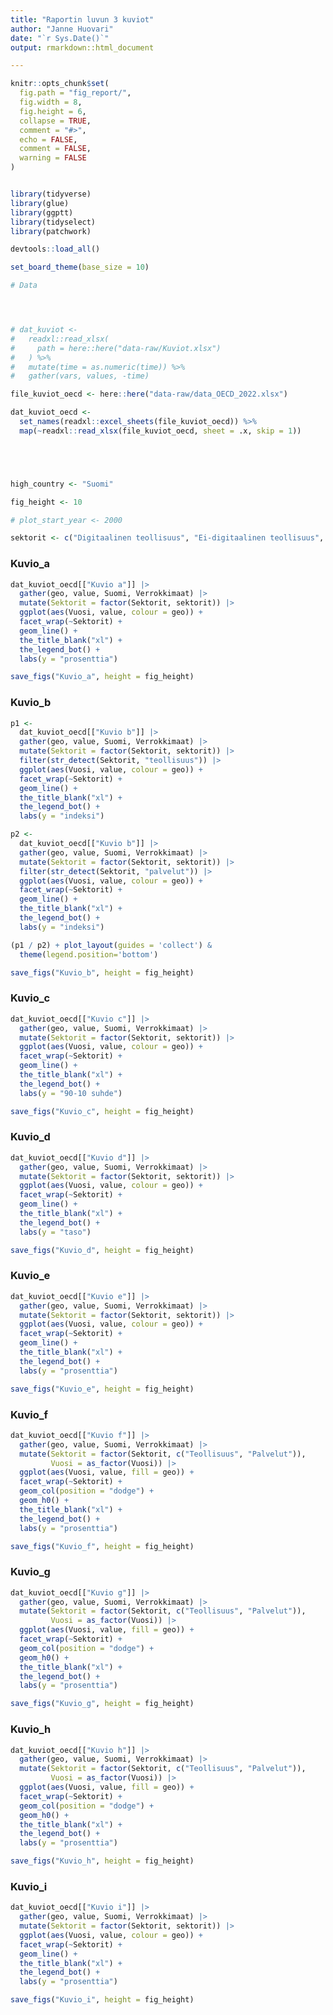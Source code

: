 ```yaml
---
title: "Raportin luvun 3 kuviot"
author: "Janne Huovari"
date: "`r Sys.Date()`"
output: rmarkdown::html_document

---
```


```r
knitr::opts_chunk$set(
  fig.path = "fig_report/",
  fig.width = 8,
  fig.height = 6,
  collapse = TRUE,
  comment = "#>", 
  echo = FALSE, 
  comment = FALSE, 
  warning = FALSE
)


library(tidyverse)
library(glue)
library(ggptt)
library(tidyselect)
library(patchwork)

devtools::load_all()

set_board_theme(base_size = 10)

# Data




# dat_kuviot <- 
#   readxl::read_xlsx(
#     path = here::here("data-raw/Kuviot.xlsx")
#   ) %>% 
#   mutate(time = as.numeric(time)) %>% 
#   gather(vars, values, -time)

file_kuviot_oecd <- here::here("data-raw/data_OECD_2022.xlsx")

dat_kuviot_oecd <- 
  set_names(readxl::excel_sheets(file_kuviot_oecd)) %>% 
  map(~readxl::read_xlsx(file_kuviot_oecd, sheet = .x, skip = 1))  





high_country <- "Suomi"

fig_height <- 10

# plot_start_year <- 2000

sektorit <- c("Digitaalinen teollisuus", "Ei-digitaalinen teollisuus", "Digitaaliset palvelut", "Ei-digitaaliset palvelut")

```

### Kuvio_a

```r

dat_kuviot_oecd[["Kuvio a"]] |> 
  gather(geo, value, Suomi, Verrokkimaat) |> 
  mutate(Sektorit = factor(Sektorit, sektorit)) |> 
  ggplot(aes(Vuosi, value, colour = geo)) +
  facet_wrap(~Sektorit) +
  geom_line() +
  the_title_blank("xl") +
  the_legend_bot() +
  labs(y = "prosenttia")

save_figs("Kuvio_a", height = fig_height)

```

### Kuvio_b

```r

p1 <- 
  dat_kuviot_oecd[["Kuvio b"]] |> 
  gather(geo, value, Suomi, Verrokkimaat) |> 
  mutate(Sektorit = factor(Sektorit, sektorit)) |> 
  filter(str_detect(Sektorit, "teollisuus")) |> 
  ggplot(aes(Vuosi, value, colour = geo)) +
  facet_wrap(~Sektorit) +
  geom_line() +
  the_title_blank("xl") +
  the_legend_bot() +
  labs(y = "indeksi")

p2 <- 
  dat_kuviot_oecd[["Kuvio b"]] |> 
  gather(geo, value, Suomi, Verrokkimaat) |> 
  mutate(Sektorit = factor(Sektorit, sektorit)) |> 
  filter(str_detect(Sektorit, "palvelut")) |> 
  ggplot(aes(Vuosi, value, colour = geo)) +
  facet_wrap(~Sektorit) +
  geom_line() +
  the_title_blank("xl") +
  the_legend_bot() +
  labs(y = "indeksi")

(p1 / p2) + plot_layout(guides = 'collect') &
  theme(legend.position='bottom')

save_figs("Kuvio_b", height = fig_height)

```

### Kuvio_c

```r

dat_kuviot_oecd[["Kuvio c"]] |> 
  gather(geo, value, Suomi, Verrokkimaat) |> 
  mutate(Sektorit = factor(Sektorit, sektorit)) |> 
  ggplot(aes(Vuosi, value, colour = geo)) +
  facet_wrap(~Sektorit) +
  geom_line() +
  the_title_blank("xl") +
  the_legend_bot() +
  labs(y = "90-10 suhde")

save_figs("Kuvio_c", height = fig_height)

```

### Kuvio_d

```r

dat_kuviot_oecd[["Kuvio d"]] |> 
  gather(geo, value, Suomi, Verrokkimaat) |> 
  mutate(Sektorit = factor(Sektorit, sektorit)) |> 
  ggplot(aes(Vuosi, value, colour = geo)) +
  facet_wrap(~Sektorit) +
  geom_line() +
  the_title_blank("xl") +
  the_legend_bot() +
  labs(y = "taso")

save_figs("Kuvio_d", height = fig_height)

```

### Kuvio_e

```r

dat_kuviot_oecd[["Kuvio e"]] |> 
  gather(geo, value, Suomi, Verrokkimaat) |> 
  mutate(Sektorit = factor(Sektorit, sektorit)) |> 
  ggplot(aes(Vuosi, value, colour = geo)) +
  facet_wrap(~Sektorit) +
  geom_line() +
  the_title_blank("xl") +
  the_legend_bot() +
  labs(y = "prosenttia")

save_figs("Kuvio_e", height = fig_height)

```

### Kuvio_f

```r

dat_kuviot_oecd[["Kuvio f"]] |> 
  gather(geo, value, Suomi, Verrokkimaat) |> 
  mutate(Sektorit = factor(Sektorit, c("Teollisuus", "Palvelut")),
         Vuosi = as_factor(Vuosi)) |>
  ggplot(aes(Vuosi, value, fill = geo)) +
  facet_wrap(~Sektorit) +
  geom_col(position = "dodge") +
  geom_h0() +
  the_title_blank("xl") +
  the_legend_bot() +
  labs(y = "prosenttia")

save_figs("Kuvio_f", height = fig_height)

```

### Kuvio_g

```r

dat_kuviot_oecd[["Kuvio g"]] |> 
  gather(geo, value, Suomi, Verrokkimaat) |> 
  mutate(Sektorit = factor(Sektorit, c("Teollisuus", "Palvelut")),
         Vuosi = as_factor(Vuosi)) |>
  ggplot(aes(Vuosi, value, fill = geo)) +
  facet_wrap(~Sektorit) +
  geom_col(position = "dodge") +
  geom_h0() +
  the_title_blank("xl") +
  the_legend_bot() +
  labs(y = "prosenttia")

save_figs("Kuvio_g", height = fig_height)

```

### Kuvio_h

```r

dat_kuviot_oecd[["Kuvio h"]] |> 
  gather(geo, value, Suomi, Verrokkimaat) |> 
  mutate(Sektorit = factor(Sektorit, c("Teollisuus", "Palvelut")),
         Vuosi = as_factor(Vuosi)) |>
  ggplot(aes(Vuosi, value, fill = geo)) +
  facet_wrap(~Sektorit) +
  geom_col(position = "dodge") +
  geom_h0() +
  the_title_blank("xl") +
  the_legend_bot() +
  labs(y = "prosenttia")

save_figs("Kuvio_h", height = fig_height)

```

### Kuvio_i

```r

dat_kuviot_oecd[["Kuvio i"]] |> 
  gather(geo, value, Suomi, Verrokkimaat) |> 
  mutate(Sektorit = factor(Sektorit, sektorit)) |>
  ggplot(aes(Vuosi, value, colour = geo)) +
  facet_wrap(~Sektorit) +
  geom_line() +
  the_title_blank("xl") +
  the_legend_bot() +
  labs(y = "prosenttia")

save_figs("Kuvio_i", height = fig_height)

```
